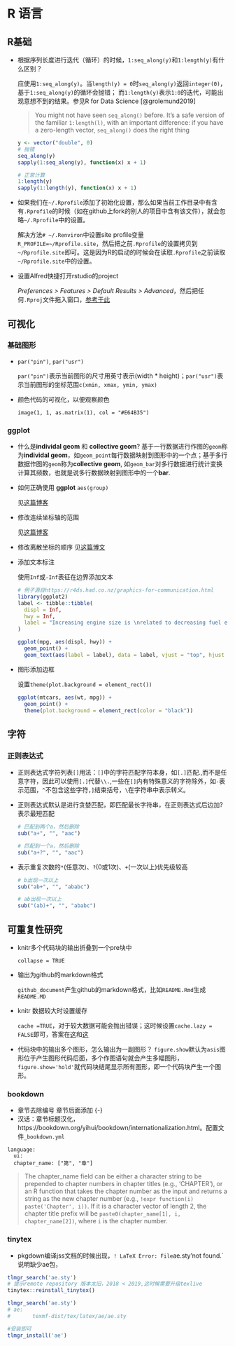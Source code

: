 # R 语言

## R基础

- 根据序列长度进行迭代（循环）的时候，`1:seq_along(y)`和`1:length(y)`有什么区别？

  应使用`1:seq_along(y)`。当`length(y) = 0 `时`seq_along(y)`返回`integer(0)`，基于`1:seq_along(y)`的循环会抛错； 而`1:length(y)`表示`1:0`的迭代，可能出现意想不到的结果。参见R for Data Science [@grolemund2019]
  
  >You might not have seen `seq_along()` before. It’s a safe version of the familiar `1:length(l)`, with an important difference: if you have a zero-length vector, `seq_along()` does the right thing
  
  ```r
  y <- vector("double", 0)
  # 抛错
  seq_along(y)
  sapply(1:seq_along(y), function(x) x + 1)
  
  # 正常计算
  1:length(y)
  sapply(1:length(y), function(x) x + 1)
  ```

- 如果我们在`~/.Rprofile`添加了初始化设置，那么如果当前工作目录中有含有`.Rprofile`的时候（如在github上fork的别人的项目中含有该文件），就会忽略`~/.Rprofile`中的设置。

  解决方法`# ~/.Renviron `中设置site profile变量`R_PROFILE=~/Rprofile.site`，然后把之前`.Rprofile`的设置拷贝到`~/Rprofile.site`即可。这是因为R的启动的时候会在读取`.Rprofile`之前读取`~/Rprofile.site`中的设置。

- 设置Alfred快捷打开rstudio的project

  *Preferences > Features > Default Results > Advanced*，然后把任何`.Rproj`文件拖入窗口，[参考于此](https://whattheyforgot.org/project-oriented-workflow.html#tricks-for-opening-projects)


## 可视化

### 基础图形

- `par("pin")`, `par("usr")`

  `par("pin")`表示当前图形的尺寸用英寸表示(width * height)；`par("usr")`表示当前图形的坐标范围`c(xmin, xmax, ymin, ymax)`

- 颜色代码的可视化，以便观察颜色
  
  `image(1, 1, as.matrix(1), col = "#E64B35")`

### ggplot

- 什么是**individal geom** 和 **collective geom**? 
  基于一行数据进行作图的`geom`称为**individal geom**，如`geom_point`每行数据映射到图形中的一个点；基于多行数据作图的`geom`称为**collective geom**, 如`geom_bar`对多行数据进行统计变换计算其频数，也就是说多行数据映射到图形中的一个**bar**.

- 如何正确使用 **ggplot** `aes(group)`

  见[这篇博客](https://www.choyang.me/zh/post/ggplot-aes-group-var/)

- 修改连续坐标轴的范围
  
  见[这篇博客](https://www.choyang.me/zh/post/ggplot-range-of-continuous-axis/)

- 修改离散坐标的顺序
  见[这篇博文](https://www.choyang.me/zh/post/ggplot-reorder-discrete-axis/)

- 添加文本标注
  
  使用`Inf`或`-Inf`表征在边界添加文本

  ```r
  # 例子源自https://r4ds.had.co.nz/graphics-for-communication.html
  library(ggplot2)
  label <- tibble::tibble(
    displ = Inf,
    hwy = Inf,
    label = "Increasing engine size is \nrelated to decreasing fuel economy."
  )

  ggplot(mpg, aes(displ, hwy)) +
    geom_point() +
    geom_text(aes(label = label), data = label, vjust = "top", hjust = "right")
  ```

- 图形添加边框

  设置`theme(plot.background = element_rect())`
  
  ```r
  ggplot(mtcars, aes(wt, mpg)) +
    geom_point() +
    theme(plot.background = element_rect(color = "black"))
  ```

## 字符

### 正则表达式

- 正则表达式字符列表`[]`用法：`[]`中的字符匹配字符本身，如`[.]`匹配.,而不是任意字符，因此可以使用`[.]`代替`\\.`,一些在`[]`内有特殊意义的字符除外，如`-`表示范围，`^`不包含这些字符，`]`结束括号，`\`在字符串中表示转义。

- 正则表达式默认是进行贪婪匹配，即匹配最长字符串，在正则表达式后边加?表示最短匹配

  ```r
  # 匹配到两个a，然后删除
  sub("a+", "", "aac")
  
  # 匹配到一个a，然后删除
  sub("a+?", "", "aac")
  ```

- 表示重复次数的`*`(任意次)、`?`(0或1次)、`+`(一次以上)优先级较高

  ```r
  # b出现一次以上
  sub("ab+", "", "ababc")
  
  # ab出现一次以上
  sub("(ab)+", "", "ababc")
  ```

## 可重复性研究

- knitr多个代码块的输出折叠到一个pre块中

  `collapse = TRUE`
  
- 输出为github的markdown格式

  `github_document`产生github的markdown格式，比如`README.Rmd`生成`README.MD`

- knitr 数据较大时设置缓存

  `cache =TRUE`，对于较大数据可能会抛出错误；这时候设置`cache.lazy = FALSE`即可，答案在[这](https://stackoverflow.com/questions/39417003/long-vectors-not-supported-yet-error-in-rmd-but-not-in-r-script)和[这](https://github.com/yihui/knitr/issues/572)
  
- 代码块中的输出多个图形，怎么输出为一副图形？
  `figure.show`默认为`asis`图形位于产生图形代码后面，多个作图语句就会产生多幅图形，`figure.show='hold'`就代码块结尾显示所有图形，即一个代码块产生一个图形。

### bookdown

- 章节去除编号 章节后面添加 {-}
- 汉话：章节标题汉化，https://bookdown.org/yihui/bookdown/internationalization.html。配置文件`_bookdown.yml`

```
language:
  ui:
  chapter_name: ["第", "章"]
```


>The chapter_name field can be either a character string to be prepended to chapter numbers in chapter titles (e.g., 'CHAPTER '), or an R function that takes the chapter number as the input and returns a string as the new chapter number (e.g., `!expr function(i) paste('Chapter', i))`. If it is a character vector of length 2, the chapter title prefix will be `paste0(chapter_name[1], i, chapter_name[2])`, where `i` is the chapter number. 

### tinytex

- pkgdown编译jss文档的时候出现，`! LaTeX Error: File `ae.sty'not found.` 说明缺少ae包，

```r
tlmgr_search('ae.sty')
# 提示remote repository 版本太旧，2018 < 2019,这时候需要升级texlive
tinytex::reinstall_tinytex()

tlmgr_search('ae.sty')
# ae:
#	    texmf-dist/tex/latex/ae/ae.sty

#安装即可
tlmgr_install('ae')
```
